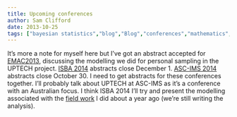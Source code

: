 ```yaml
---
title: Upcoming conferences
author: Sam Clifford
date: 2013-10-25
tags: ["bayesian statistics","blog","Blog","conferences","mathematics","statistics"]
---
```


It's more a note for myself here but I've got an abstract accepted for [EMAC2013](http://emac2013.com.au/), discussing the modelling we did for personal sampling in the UPTECH project. [ISBA 2014](http://isba2014.eventos.cimat.mx/node/72) abstracts close December 1\. [ASC-IMS 2014](http://www.asc-ims2014.com/) abstracts close October 30\. I need to get abstracts for these conferences together. I'll probably talk about UPTECH at ASC-IMS as it's a conference with an Australian focus. I think ISBA 2014 I'll try and present the modelling associated with the [field work](http://samclifford.info/2012/09/17/my-first-field-work/ "My first field work") I did about a year ago (we're still writing the analysis).
